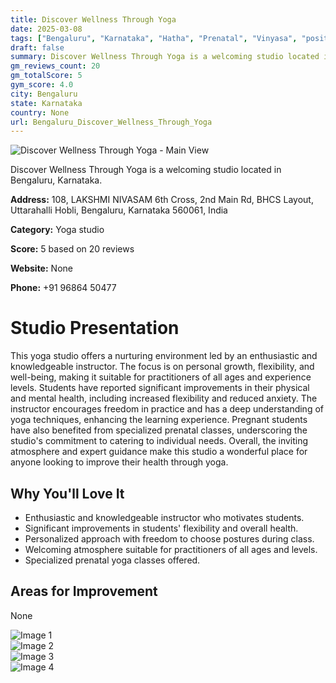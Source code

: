 ```yaml
---
title: Discover Wellness Through Yoga
date: 2025-03-08
tags: ["Bengaluru", "Karnataka", "Hatha", "Prenatal", "Vinyasa", "positive_atmosphere", "personalized_instruction", "Bengaluru"]  
draft: false
summary: Discover Wellness Through Yoga is a welcoming studio located in Bengaluru, Karnataka.
gm_reviews_count: 20
gm_totalScore: 5
gym_score: 4.0
city: Bengaluru
state: Karnataka
country: None
url: Bengaluru_Discover_Wellness_Through_Yoga
---
```


<div className="aspect-[16/9] relative my-8">
  <img 
    src="https://lh5.googleusercontent.com/p/AF1QipOOA3cKxbje_CB68Uc5cSLNRhpBeHL0HXfEB6E-=w1920-h1080-k-no"
    alt="Discover Wellness Through Yoga - Main View"
    className="object-cover absolute inset-0 w-full h-full rounded-lg"
  />
</div>

Discover Wellness Through Yoga is a welcoming studio located in Bengaluru, Karnataka.

**Address:** 108, LAKSHMI NIVASAM 6th Cross, 2nd Main Rd, BHCS Layout, Uttarahalli Hobli, Bengaluru, Karnataka 560061, India

**Category:** Yoga studio

**Score:** 5 based on 20 reviews

**Website:** None

**Phone:** +91 96864 50477

# Studio Presentation

This yoga studio offers a nurturing environment led by an enthusiastic and knowledgeable instructor. The focus is on personal growth, flexibility, and well-being, making it suitable for practitioners of all ages and experience levels. Students have reported significant improvements in their physical and mental health, including increased flexibility and reduced anxiety. The instructor encourages freedom in practice and has a deep understanding of yoga techniques, enhancing the learning experience. Pregnant students have also benefited from specialized prenatal classes, underscoring the studio's commitment to catering to individual needs. Overall, the inviting atmosphere and expert guidance make this studio a wonderful place for anyone looking to improve their health through yoga.


## Why You'll Love It

- Enthusiastic and knowledgeable instructor who motivates students.
- Significant improvements in students' flexibility and overall health.
- Personalized approach with freedom to choose postures during class.
- Welcoming atmosphere suitable for practitioners of all ages and levels.
- Specialized prenatal yoga classes offered.

## Areas for Improvement

None

<div className="grid grid-cols-1 xl:grid-cols-2 gap-4 my-8">
<div className="aspect-[4/3] relative"><img src="https://lh5.googleusercontent.com/p/AF1QipOOnT831WHwMw06RiJzHe0eqHTlffpeHomWJk21=w1920-h1080-k-no" alt="Image 1" className="object-cover absolute inset-0 w-full h-full rounded-lg" /></div>
<div className="aspect-[4/3] relative"><img src="https://lh5.googleusercontent.com/p/AF1QipMdwW2wGgnAA7WNe00K5mMPiEEIXzrDyuQtr6jY=w1920-h1080-k-no" alt="Image 2" className="object-cover absolute inset-0 w-full h-full rounded-lg" /></div>
<div className="aspect-[4/3] relative"><img src="https://lh5.googleusercontent.com/p/AF1QipPTXRClNfzGEfLMOzqijEVFZoqSauPq8DwbvmKx=w1920-h1080-k-no" alt="Image 3" className="object-cover absolute inset-0 w-full h-full rounded-lg" /></div>
<div className="aspect-[4/3] relative"><img src="https://lh5.googleusercontent.com/p/AF1QipP9xvN_18fH5nf2o9bkWJgGYmsna6uzcyS-XiNM=w1920-h1080-k-no" alt="Image 4" className="object-cover absolute inset-0 w-full h-full rounded-lg" /></div>
</div>